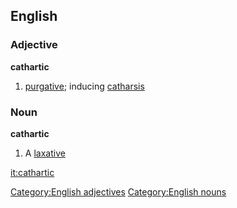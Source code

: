 ==English==
===Adjective===
'''cathartic'''
#[[purgative]]; inducing [[catharsis]]
===Noun===
'''cathartic'''
#A [[laxative]]
[[Category:English adjectives]]
[[Category:English nouns]]

[[it:cathartic]]